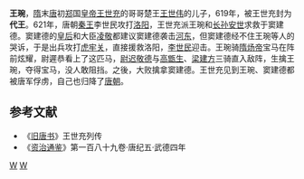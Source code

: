 '''王琬'''，[[隋|隋]]末[[唐|唐]]初[[郑|郑]]国[[皇帝|皇帝]][[王世充|王世充]]的哥哥楚王[[王世伟|王世伟]]的儿子，619年，被王世充封为'''代王'''。621年，唐朝[[秦王|秦王]]李世民攻打[[洛阳|洛阳]]，王世充派王琬和[[长孙安世|长孙安世]]求救于窦建德。窦建德的[[曹皇后_(窦建德)|皇后]]和大臣[[凌敬|凌敬]]都建议窦建德袭击[[河东|河东]]，但窦建德经不住王琬等人的哭诉，于是出兵攻打[[虎牢关|虎牢关]]，直接援救洛阳，[[李世民|李世民]]迎击。王琬骑[[隋炀帝|隋炀帝]]宝马在阵前炫耀，尉遲恭看上了这匹马，[[尉迟敬德|尉迟敬德]]与[[高甑生|高甑生]]、[[梁建方|梁建方]]三骑直入敌阵，生擒王琬，夺得宝马，没人敢阻挡。之後，大败擒拿窦建德。王世充见到王琬、窦建德都被唐军俘虏，自己也归降了[[唐朝|唐朝]]。

==参考文献==
*《[[旧唐书|旧唐书]]》王世充列传
*《[[资治通鉴|资治通鉴]]》第一百八十九卷·唐纪五·武德四年

[[Category:隋朝人|W]]
[[Category:王姓|W]]